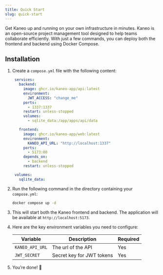 ```yaml
---
title: Quick Start
slug: quick-start
---
```




Get Kaneo up and running on your own infrastructure in minutes. Kaneo is an open-source project management tool designed to help teams collaborate efficiently. With just a few commands, you can deploy both the frontend and backend using Docker Compose.


## Installation

<Steps>

1. Create a `compose.yml` file with the following content:

   ```yaml title="compose.yaml"
    services:
      backend:
        image: ghcr.io/kaneo-app/api:latest
        environment:
          JWT_ACCESS: "change_me"
        ports:
          - 1337:1337
        restart: unless-stopped
        volumes:
          - sqlite_data:/app/apps/api/data

      frontend:
        image: ghcr.io/kaneo-app/web:latest
        environment:
          KANEO_API_URL: "http://localhost:1337"
        ports:
          - 5173:80
        depends_on:
          - backend
        restart: unless-stopped

    volumes:
      sqlite_data:
   ```

2. Run the following command in the directory containing your `compose.yml`:
    ```bash
    docker compose up -d
    ```

3. This will start both the Kaneo frontend and backend. The application will be available at `http://localhost:5173`.

3. Here are the key environment variables you need to configure:

    | Variable | Description | Required |
    |----------|-------------|----------|
    | `KANEO_API_URL` | The url of the API | Yes |
    | `JWT_SECRET` | Secret key for JWT tokens | Yes |

4. You’re done! 🎉

</Steps>